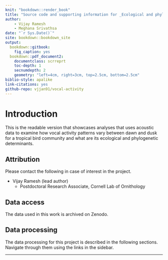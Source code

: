 ```yaml
--- 
knit: "bookdown::render_book"
title: "Source code and supporting information for _Ecological and phylogenetic determinants of diurnal variation in vocal activity of a tropical bird community_"
author:
    - Vijay Ramesh
    - Meghana Srivathsa  
date: "`r Sys.Date()`"
site: bookdown::bookdown_site
output: 
  bookdown::gitbook:
    fig_caption: yes
  bookdown::pdf_document2:
    documentclass: scrreprt
    toc-depth: 1
    secnumdepth: 2
    geometry: "left=4cm, right=3cm, top=2.5cm, bottom=2.5cm"
biblio-style: apalike
link-citations: yes
github-repo: vjjan91/vocal-activity
---
```


# Introduction

This is the readable version that showcases analyses that uses acoustic data to examine how vocal activity patterns vary between dawn and dusk for a tropical bird community and what are its ecological and phylogenetic determinants.  

## Attribution

Please contact the following in case of interest in the project.

- Vijay Ramesh (lead author)
    - Postdoctoral Research Associate, Cornell Lab of Ornithology  

## Data access

The data used in this work is archived on Zenodo.  

## Data processing

The data processing for this project is described in the following sections. Navigate through them using the links in the sidebar.  

---